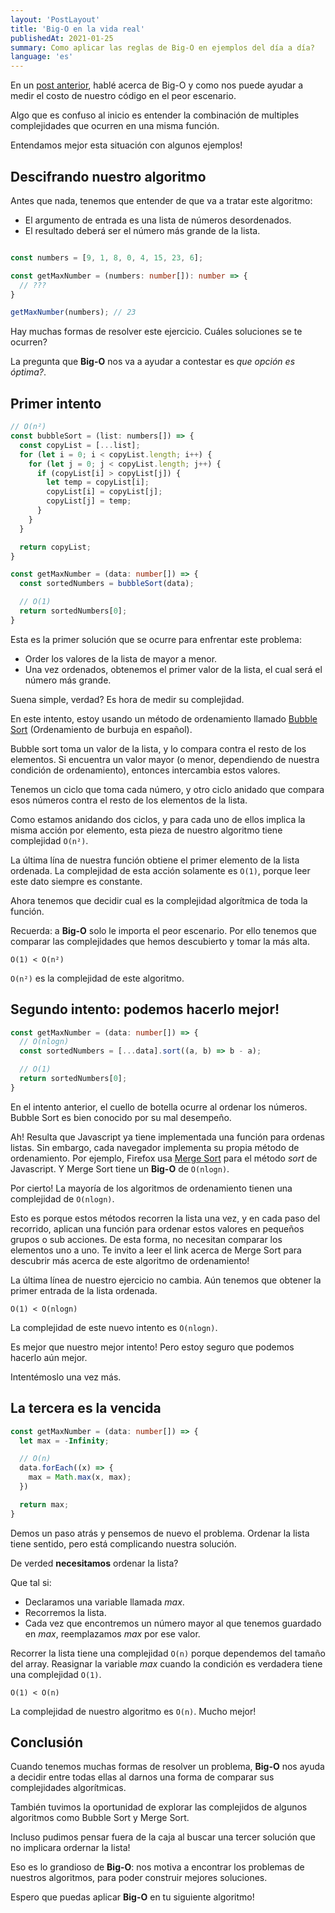 ```yaml
---
layout: 'PostLayout'
title: 'Big-O en la vida real'
publishedAt: 2021-01-25
summary: Como aplicar las reglas de Big-O en ejemplos del día a día?
language: 'es'
---
```


En un [post anterior](/es/blog/big-o-notation), hablé acerca de Big-O y como nos puede ayudar a medir el costo de nuestro código en el peor escenario.

Algo que es confuso al inicio es entender la combinación  de multiples complejidades que ocurren en una misma función.

Entendamos mejor esta situación con algunos ejemplos!

## Descifrando nuestro algoritmo

Antes que nada, tenemos que entender de que va a tratar este algoritmo:

- El argumento de entrada es una lista de números desordenados.
- El resultado deberá ser el número más grande de la lista.

```typescript

const numbers = [9, 1, 8, 0, 4, 15, 23, 6];

const getMaxNumber = (numbers: number[]): number => {
  // ???
}

getMaxNumber(numbers); // 23
```

Hay muchas formas de resolver este ejercicio. Cuáles soluciones se te ocurren?

La pregunta que **Big-O** nos va a ayudar a contestar es *que opción es óptima?*.

## Primer intento
```typescript
// O(n²)
const bubbleSort = (list: numbers[]) => {
  const copyList = [...list];
  for (let i = 0; i < copyList.length; i++) {
    for (let j = 0; j < copyList.length; j++) {
      if (copyList[i] > copyList[j]) {
        let temp = copyList[i];
        copyList[i] = copyList[j];
        copyList[j] = temp;
      }
    }
  }

  return copyList;
}

const getMaxNumber = (data: number[]) => {
  const sortedNumbers = bubbleSort(data);

  // O(1)
  return sortedNumbers[0];
}
```

Esta es la primer solución que se ocurre para enfrentar este problema:
- Order los valores de la lista de mayor a menor.
- Una vez ordenados, obtenemos el primer valor de la lista, el cual será el número más grande.

Suena simple, verdad? Es hora de medir su complejidad.

En este intento, estoy usando un método de ordenamiento llamado [Bubble Sort](https://medium.com/basecs/bubbling-up-with-bubble-sorts-3df5ac88e592) (Ordenamiento de burbuja en español).

Bubble sort toma un valor de la lista, y lo compara contra el resto de los elementos. Si encuentra un valor mayor (o menor, dependiendo de nuestra condición de ordenamiento), entonces
intercambia estos valores.

Tenemos un ciclo que toma cada número, y otro ciclo anidado que compara esos números contra el resto de los elementos de la lista.

Como estamos anidando dos ciclos, y para cada uno de ellos implica la misma acción por elemento, esta pieza de nuestro algoritmo tiene complejidad `O(n²)`.

La última lína de nuestra función obtiene el primer elemento de la lista ordenada. La complejidad de esta acción solamente es `O(1)`, porque leer este dato siempre es constante.

Ahora tenemos que decidir cual es la complejidad algorítmica de toda la función.

Recuerda: a **Big-O** solo le importa el peor escenario. Por ello tenemos que comparar las complejidades que hemos descubierto y tomar la más alta.

`O(1) < O(n²)`

`O(n²)` es la complejidad de este algoritmo.

## Segundo intento: podemos hacerlo mejor!

```typescript
const getMaxNumber = (data: number[]) => {
  // O(nlogn)
  const sortedNumbers = [...data].sort((a, b) => b - a);

  // O(1)
  return sortedNumbers[0];
}
```
En el intento anterior, el cuello de botella ocurre al ordenar los números. Bubble Sort es bien conocido por su mal desempeño.

Ah! Resulta que Javascript ya tiene implementada una función para ordenas listas. Sin embargo, cada navegador implementa su propia método de ordenamiento.
Por ejemplo, Firefox usa [Merge Sort](https://medium.com/basecs/making-sense-of-merge-sort-part-1-49649a143478) para el método *sort* de Javascript.
Y Merge Sort tiene un **Big-O** de `O(nlogn)`.

Por cierto! La mayoría de los algoritmos de ordenamiento tienen una complejidad de `O(nlogn)`.

Esto es porque estos métodos recorren la lista una vez, y en cada paso del recorrido, aplican una función para ordenar estos valores en pequeños grupos o sub acciones.
De esta forma, no necesitan comparar los elementos uno a uno. Te invito a leer el link acerca de Merge Sort para descubrir más acerca de este algoritmo de ordenamiento!

La última línea de nuestro ejercicio no cambia. Aún tenemos que obtener la primer entrada de la lista ordenada.

`O(1) < O(nlogn)`

La complejidad de este nuevo intento es `O(nlogn)`.

Es mejor que nuestro mejor intento! Pero estoy seguro que podemos hacerlo aún mejor.

Intentémoslo una vez más.

## La tercera es la vencida

```typescript
const getMaxNumber = (data: number[]) => {
  let max = -Infinity;

  // O(n)
  data.forEach((x) => {
    max = Math.max(x, max);
  })

  return max;
}
```

Demos un paso atrás y pensemos de nuevo el problema. Ordenar la lista tiene sentido, pero está complicando nuestra solución.

De verded **necesitamos** ordenar la lista?

Que tal si:
- Declaramos una variable llamada *max*.
- Recorremos la lista.
- Cada vez que encontremos un número mayor al que tenemos guardado en *max*, reemplazamos *max* por ese valor.

Recorrer la lista tiene una complejidad `O(n)` porque dependemos del tamaño del array.
Reasignar la variable *max* cuando la condición es verdadera tiene una complejidad `O(1)`.

`O(1) < O(n)`

La complejidad de nuestro algoritmo es `O(n)`. Mucho mejor!

## Conclusión

Cuando tenemos muchas formas de resolver un problema, **Big-O** nos ayuda a decidir entre todas ellas al darnos una forma de comparar sus complejidades algorítmicas.

También tuvimos la oportunidad de explorar las complejidos de algunos algoritmos como Bubble Sort y Merge Sort.

Incluso pudimos pensar fuera de la caja al buscar una tercer solución que no implicara ordernar la lista!

Eso es lo grandioso de **Big-O**: nos motiva a encontrar los problemas de nuestros algoritmos, para poder construir mejores soluciones.

Espero que puedas aplicar **Big-O** en tu siguiente algoritmo!
